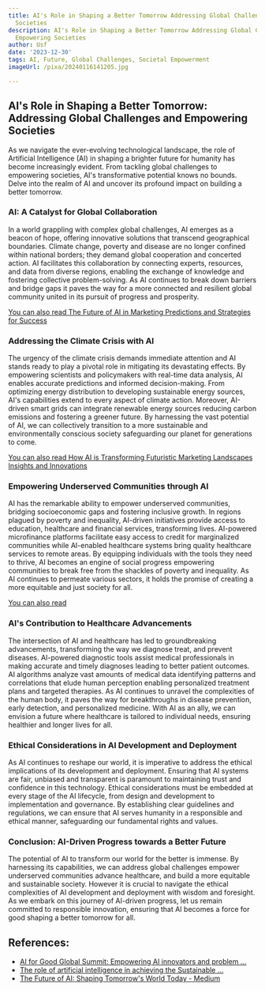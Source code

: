 ```yaml
---
title: AI's Role in Shaping a Better Tomorrow Addressing Global Challenges and Empowering
  Societies
description: AI's Role in Shaping a Better Tomorrow Addressing Global Challenges and
  Empowering Societies
author: Usf
date: '2023-12-30'
tags: AI, Future, Global Challenges, Societal Empowerment
imageUrl: /pixa/20240116141205.jpg

---
```

## AI's Role in Shaping a Better Tomorrow:  Addressing Global Challenges and Empowering Societies

As  we navigate the ever-evolving technological  landscape, the role of Artificial Intelligence (AI) in shaping a brighter future for humanity has become increasingly evident. From  tackling global challenges  to empowering societies, AI's transformative potential knows no bounds. Delve into the realm of AI and uncover its profound impact on building a better tomorrow.

### AI: A Catalyst for Global Collaboration

In a world grappling with complex global challenges, AI  emerges as a beacon of hope, offering innovative  solutions that transcend geographical boundaries. Climate change, poverty and disease are no longer confined within national  borders; they  demand global cooperation and concerted action. AI facilitates  this collaboration by connecting experts, resources, and data from diverse regions, enabling the exchange of knowledge  and  fostering collective  problem-solving. As AI continues  to break down barriers and bridge gaps it paves the way for a  more connected and resilient global community united  in its pursuit of progress and prosperity.

[You can also read The Future of AI in  Marketing Predictions and Strategies for Success](The%20Future%20of%20AI%20in%20Marketing%20Predictions%20and%20Strategies%20for%20Success)


### Addressing the Climate  Crisis with AI

The urgency of the climate crisis demands immediate attention and AI stands ready to play a pivotal  role in mitigating its devastating effects. By empowering scientists and policymakers  with real-time data  analysis, AI enables accurate  predictions and informed decision-making. From optimizing energy distribution to developing sustainable energy sources, AI's capabilities extend to every aspect of climate action. Moreover, AI-driven smart grids can integrate renewable energy sources reducing carbon  emissions and fostering a greener future.  By harnessing the vast potential of AI, we can  collectively transition  to a more sustainable and environmentally conscious society safeguarding our  planet for generations to come.

[You can also read How AI is Transforming Futuristic Marketing Landscapes Insights and Innovations](How%20AI%20is%20Transforming%20Futuristic%20Marketing%20Landscapes%20Insights%20and%20Innovations)


### Empowering Underserved  Communities through AI

AI has the remarkable ability to empower underserved  communities, bridging socioeconomic gaps and fostering inclusive growth.  In regions plagued by poverty and inequality, AI-driven initiatives provide  access to  education, healthcare and financial services, transforming  lives. AI-powered microfinance platforms facilitate easy access to credit for marginalized communities  while AI-enabled healthcare systems bring quality healthcare services to remote areas. By equipping individuals with the tools they need  to thrive, AI becomes an engine of social progress empowering communities to break free from the  shackles of poverty and inequality.  As AI continues to permeate  various  sectors, it holds  the promise of creating a more equitable and just society for all.

[You can also read  ]()


### AI's Contribution to Healthcare Advancements

The intersection of AI and healthcare has led to groundbreaking advancements, transforming the  way we  diagnose treat, and prevent diseases.  AI-powered diagnostic tools assist medical professionals in making accurate and timely diagnoses leading to better patient outcomes. AI algorithms analyze vast  amounts of medical data identifying patterns and correlations that elude human perception enabling personalized treatment plans and  targeted  therapies. As AI continues to unravel  the complexities of the human body, it paves  the way for breakthroughs in disease prevention, early detection, and personalized medicine. With AI as an ally, we can envision a future where healthcare is tailored  to individual needs, ensuring  healthier and longer lives for all.

### Ethical Considerations in AI Development and Deployment

As AI continues to reshape our world,  it is imperative to address the ethical implications  of its development and deployment.  Ensuring that AI systems are fair, unbiased and transparent is paramount to maintaining trust and confidence in this  technology. Ethical considerations must be  embedded at every stage  of the AI  lifecycle, from  design and development to implementation and governance. By establishing clear guidelines and regulations, we can ensure that AI serves humanity in  a responsible and ethical manner, safeguarding our fundamental rights and values.

### Conclusion: AI-Driven Progress towards a Better Future

The potential  of AI  to transform our world for the better is immense. By harnessing its capabilities, we can address global challenges empower  underserved  communities advance healthcare,  and build  a more equitable and sustainable society. However it is crucial to navigate the ethical complexities of  AI development and deployment with wisdom and foresight. As we embark on this journey of AI-driven progress,  let us remain committed to  responsible innovation, ensuring that AI becomes a force for good shaping a better  tomorrow for all.

## References:
- [AI for Good Global Summit: Empowering AI innovators and problem ...](https://aiforgood.itu.int/ai-for-good-global-summit-empowering-ai-innovators-and-problem-owners-to-tackle-global-challenges/)
- [The role of artificial intelligence in achieving the Sustainable ...](https://www.nature.com/articles/s41467-019-14108-y)
- [The Future of AI: Shaping Tomorrow's World Today - Medium](https://medium.com/@zubiazulfiqar86/the-future-of-ai-shaping-tomorrows-world-today-4ca5a012cabd)
